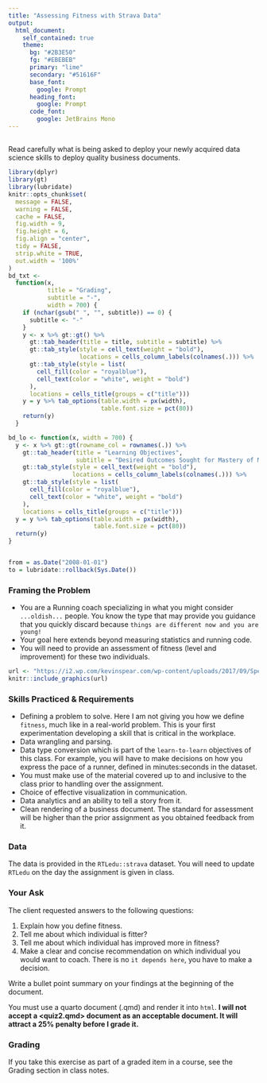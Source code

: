 ```yaml
---
title: "Assessing Fitness with Strava Data"
output: 
  html_document:
    self_contained: true
    theme:
      bg: "#2B3E50"
      fg: "#EBEBEB"
      primary: "lime"
      secondary: "#51616F"
      base_font:
        google: Prompt
      heading_font:
        google: Prompt
      code_font:
        google: JetBrains Mono
---
```


##  {.tabset .tabset-pills}

Read carefully what is being asked to deploy your newly acquired data science skills to deploy quality business documents. 

```r
library(dplyr)
library(gt)
library(lubridate)
knitr::opts_chunk$set(
  message = FALSE,
  warning = FALSE,
  cache = FALSE,
  fig.width = 9,
  fig.height = 6,
  fig.align = "center",
  tidy = FALSE,
  strip.white = TRUE,
  out.width = '100%'
)
bd_txt <-
  function(x,
           title = "Grading",
           subtitle = "-",
           width = 700) {
    if (nchar(gsub(" ", "", subtitle)) == 0) {
      subtitle <- "-"
    }
    y <- x %>% gt::gt() %>%
      gt::tab_header(title = title, subtitle = subtitle) %>%
      gt::tab_style(style = cell_text(weight = "bold"),
                    locations = cells_column_labels(colnames(.))) %>%
      gt::tab_style(style = list(
        cell_fill(color = "royalblue"),
        cell_text(color = "white", weight = "bold")
      ),
      locations = cells_title(groups = c("title")))
    y = y %>% tab_options(table.width = px(width),
                          table.font.size = pct(80))
    return(y)
  }

bd_lo <- function(x, width = 700) {
  y <- x %>% gt::gt(rowname_col = rownames(.)) %>%
    gt::tab_header(title = "Learning Objectives",
                   subtitle = "Desired Outcomes Sought for Mastery of Material") %>%
    gt::tab_style(style = cell_text(weight = "bold"),
                  locations = cells_column_labels(colnames(.))) %>%
    gt::tab_style(style = list(
      cell_fill(color = "royalblue"),
      cell_text(color = "white", weight = "bold")
    ),
    locations = cells_title(groups = c("title")))
  y = y %>% tab_options(table.width = px(width),
                        table.font.size = pct(80))
  return(y)
}


from = as.Date("2008-01-01")
to = lubridate::rollback(Sys.Date())
```

### Framing the Problem

+ You are a Running coach specializing in what you might consider `...oldish...` people. You know the type that may provide you guidance that you quickly discard because `things are different now and you are young!`
+ Your goal here extends beyond measuring statistics and running code.
+ You will need to provide an assessment of fitness (level and improvement) for these two individuals.

```r
url <- "https://i2.wp.com/kevinspear.com/wp-content/uploads/2017/09/Spear-4096.jpg?resize=750%2C496"
knitr::include_graphics(url)
```

### Skills Practiced & Requirements

+ Defining a problem to solve. Here I am not giving you how we define `fitness`, much like in a real-world problem. This is your first experimentation developing a skill that is critical in the workplace. 
+ Data wrangling and parsing.
+ Data type conversion which is part of the `learn-to-learn` objectives of this class. For example, you will have to make decisions on how you express the pace of a runner, defined in minutes:seconds in the dataset. 
+ You must make use of the material covered up to and inclusive to the class prior to handling over the assignment.
+ Choice of effective visualization in communication.
+ Data analytics and an ability to tell a story from it.
+ Clean rendering of a business document. The standard for assessment will be higher than the prior assignment as you obtained feedback from it.

### Data

The data is provided in the `RTLedu::strava` dataset. You will need to update `RTLedu` on the day the assignment is given in class. 

### Your Ask

The client requested answers to the following questions:

1. Explain how you define fitness.
2. Tell me about which individual is fitter?
3. Tell me about which individual has improved more in fitness?
4. Make a clear and concise recommendation on which individual you would want to coach. There is no `it depends here`, you have to make a decision.

Write a bullet point summary on your findings at the beginning of the document.

You must use a quarto document (<FirstnameLastname>.qmd) and render it into `html`.  **I will not accept a <quiz2.qmd> document as an acceptable document. It will attract a 25% penalty before I grade it.**


### Grading

If you take this exercise as part of a graded item in a course, see the Grading section in class notes. 

